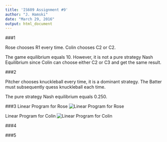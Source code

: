 ```yaml
---
title: 'IS609 Assignment #9'
author: "J. Hamski"
date: "March 29, 2016"
output: html_document
---
```


###1

Rose chooses R1 every time. 
Colin chooses C2 or C2. 

The game equilibrium equals 10. However, it is not a pure strategy Nash Equilibrium since Colin can choose either C2 or C3 and get the same result. 

###2

Pitcher chooses knuckleball every time, it is a dominant strategy. 
The Batter must subsequently quess knuckleball each time.

The pure strategy Nash equilibrium equals 0.250. 

###3
Linear Program for Rose
![Linear Program for Rose](10.2.2a.png)

Linear Program for Colin
![Linear Program for Colin](10.2.2b.png)



###4



###5

